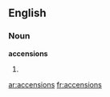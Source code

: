 ==English==

===Noun===
'''accensions'''

# {{plural of|[[accension]]}}

[[ar:accensions]]
[[fr:accensions]]